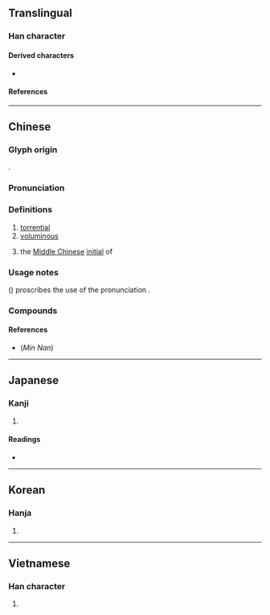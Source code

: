 {{character info}}
==Translingual==

===Han character===
{{Han char|rn=85|rad=水|as=10|sn=13|four=30127|canj=EYBS|ids=⿰氵旁}}

====Derived characters====
* {{l|mul|[[𬉘]], [[霶]]}}

====References====
{{Han ref|kx=0641.250|dkj=18003|dj=1049.040|hdz=31706.040|uh=6EC2}}

----

==Chinese==
{{zh-forms}}

===Glyph origin===
{{Han etym}}
{{Han compound|水|旁|c1=s|c2=p|t1=water|ls=psc}}.

===Pronunciation===
{{zh-pron
|m=pāng
|c=pong4,pong1
|mn=phōng
|mn-t=pang5
|mc=y
|oc=y
|cat=a
}}

===Definitions===
{{zh-hanzi}}

# [[torrential]]
# [[voluminous]]
# {{zh-div|母}} {{lb|zh|Chinese linguistics}} the [[Middle Chinese]] [[initial]] of {{ltc-l|滂}}

===Usage notes===
''{{w|Xiandai Hanyu Guifan Cidian}}'' ({{w2|zh|pref=《|现代汉语规范词典|suf=》}}) proscribes the use of the pronunciation {{m|cmn|páng}}.

===Compounds===
{{zh-der|大雨滂沱|涕泗滂沱|淜滂|滂喜篇|滂江|滂沛|滂沱|滂沱大雨|滂浩|滂渤|滂湃|滂滂|滂澤|滂濞|滂薄|胡吹亂滂}}

====References====
* (''Min Nan'') {{thcwdq}}

----

==Japanese==

===Kanji===
{{ja-kanji|grade=|rs=水10}}

# {{rfdef|ja|sort=水10}}

====Readings====
* {{ja-readings
|goon=ほう
|kanon=ほう
|kanyoon=ぼう
|kun=ひろい}}

----

==Korean==

===Hanja===
{{ko-hanja|hangeul=방|eumhun=|rv=bang|mr=pang|y=pang}}

# {{rfdef|ko|sort=水10}}

----

==Vietnamese==

===Han character===
{{vi-hantu|[[bẵng]], [[bàng]], [[phang]], [[phẳng]]|rs=水10}}

# {{rfdef|vi|sort=水10}}